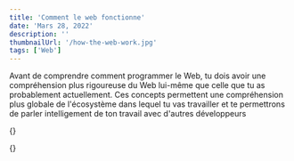 ```yaml
---
title: 'Comment le web fonctionne'
date: 'Mars 28, 2022'
description: ''
thumbnailUrl: '/how-the-web-work.jpg'
tags: ['Web']
---
```


Avant de comprendre comment programmer le Web, tu dois avoir une compréhension plus rigoureuse du Web lui-même que celle que tu as probablement actuellement.
Ces concepts permettent une compréhension plus globale de l'écosystème dans lequel tu vas travailler et te permettrons de parler intelligement de ton travail avec d'autres développeurs

{<YoutubeLinkPreviewer url='https://www.youtube.com/embed/9YffrCViTVk' />}

{<LinkPreviewer 
  href='https://dev.to' 
  image='https://thepracticaldev.s3.amazonaws.com/i/6hqmcjaxbgbon8ydw93z.png' 
  title='DEV Community' 
  text='Where programmers share ideas and help each other grow—A constructive and inclusive social network.' 
/>}

